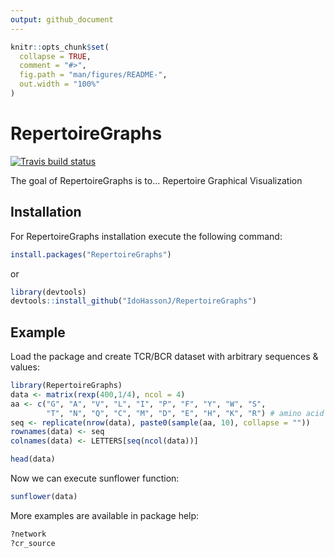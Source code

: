 ```yaml
---
output: github_document
---
```


<!-- README.md is generated from README.Rmd. Please edit that file -->

```r
knitr::opts_chunk$set(
  collapse = TRUE,
  comment = "#>",
  fig.path = "man/figures/README-",
  out.width = "100%"
)
```

# RepertoireGraphs

<!-- badges: start -->
[![Travis build status](https://travis-ci.com/IdoHassonJ/RepertoireGraphs.svg?branch=main)](https://travis-ci.com/IdoHassonJ/RepertoireGraphs)
<!-- badges: end -->

The goal of RepertoireGraphs is to...
Repertoire Graphical Visualization

## Installation

For RepertoireGraphs installation execute the following command:

``` r
install.packages("RepertoireGraphs")
```

or

``` r
library(devtools)
devtools::install_github("IdoHassonJ/RepertoireGraphs")
```
## Example

Load the package and create TCR/BCR dataset with arbitrary sequences & values:

```r
library(RepertoireGraphs)
data <- matrix(rexp(400,1/4), ncol = 4)
aa <- c("G", "A", "V", "L", "I", "P", "F", "Y", "W", "S",
        "T", "N", "Q", "C", "M", "D", "E", "H", "K", "R") # amino acid symbols
seq <- replicate(nrow(data), paste0(sample(aa, 10), collapse = ""))
rownames(data) <- seq
colnames(data) <- LETTERS[seq(ncol(data))]

head(data)
```

Now we can execute sunflower function:

```r
sunflower(data)
```

More examples are available in package help:
```r
?network
?cr_source
```

